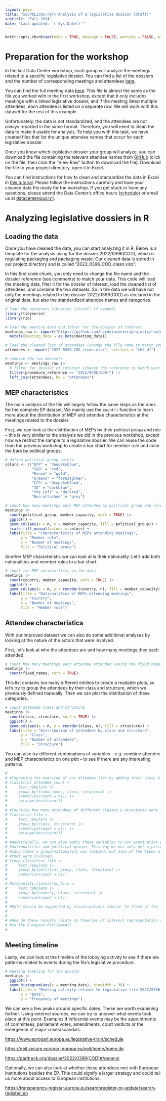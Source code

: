 ```yaml
---
layout: page
title: "SSCPOLI302:<br> Analysis of a legislative dossier (draft)"
subtitle: "Fall 2024"
date: "Last updated: `r Sys.Date()`"
---
```


```r
knitr::opts_chunk$set(echo = TRUE, message = FALSE, warning = FALSE, error = FALSE)
```

# Preparation for the workshop

In the last Data Center workshop, each group will analyze the meetings related to a specific legislative dossier. You can find a list of the dossiers and the number of corresponding meetings and attendees [here](https://github.com/ucrdatacenter/projects/blob/main/SSCPOLI302/2024h2/List%20of%20legislative%20files.pdf).

You can find the full meeting data [here](https://github.com/ucrdatacenter/projects/blob/main/SSCPOLI302/2024h2/meetings_per_attendee.xlsx). This file is almost the same as the file you worked with in the first workshop, except that it only includes meetings with a linked legislative dossier, and if the meeting listed multiple attendees, each attendee is listed on a separate row. We will work with this dataset for the rest of this example.

Unfortunately, the data is not standardized, and the attendees are not always reported in the same format. Therefore, you will need to clean the data to make it usable for analysis. To help you with this task, we have created files that list the unique attendee names that occur for each legislative dossier.

Once you know which legislative dossier your group will analyze, you can download the file containing the relevant attendee names from [GitHub](https://github.com/ucrdatacenter/projects/tree/main/SSCPOLI302/2024h2/attendees) (click on the file, then click the "View Raw" button to download the file). Download the file to your project directory, open it in Excel.

You can find instructions for how to clean and standardize the data in Excel in [this tutorial](https://github.com/ucrdatacenter/projects/blob/main/SSCPOLI302/2024h2/Data%20cleaning%20instructions.pdf). Please follow the instructions carefully and have your cleaned data file ready for the workshop. If you get stuck or have any questions, please attend the Data Center's office hours ([schedule](../../../contact)) or email us at [datacenter\@ucr.nl](mailto:datacenter@ucr.nl).

# Analyzing legislative dossiers in R

## Loading the data

Once you have cleaned the data, you can start analyzing it in R. Below is a template for the analysis using for the dossier 2022/0396(COD), which is regulating packaging and packaging waste. Our cleaned data is stored in our project directory and is called "2022_0396_COD_clean.xlsx".

In this first code chunk, you only need to change the file name and the dossier reference (see comments) to match your data. This code will load the meeting data, filter it for the dossier of interest, load the cleaned list of attendees, and combine the two datasets. So in the data we will have not only the meetings related to the dossier 2022/0396(COD) as declared in the original data, but also the standardized attendee names and categories.

```r
# load the necessary libraries (install if needed)
library(tidyverse)
library(rio)

# load the meeting data and filter for the dossier of interest
meetings_raw <- import("https://github.com/ucrdatacenter/projects/raw/main/SSCPOLI302/2024h2/meetings_per_attendee.xlsx", setclass = "tbl_df") |> 
  mutate(meeting_date = as.Date(meeting_date))

# load the cleaned list of attendees (change the file name to match your data)
attendees <- import("2022_0396_COD_clean.xlsx", setclass = "tbl_df")

# combine the two datasets
meetings <- meetings_raw |> 
  # filter for dossier of interest (change the reference to match your dossier)
  filter(procedure_reference == "2022/0396(COD)") |> 
  left_join(attendees, by = "attendees")
```

## MEP characteristics

The main analysis of the file will largely follow the same steps as the ones for the complete EP dataset. We mainly use the `count()` function to learn more about the distribution of MEP and attendee characteristics at the meetings related to the dossier.

First, we can look at the distribution of MEPs by their political group and role -- this is very similar to the analysis we did in the previous workshop, except now we restrict the sample to a legislative dossier. We can reuse the code from the previous workshop to create a bar chart for member role and color the bars by political groups.

```r
# define political group colors
colors <- c("EPP" = "deepskyblue", 
            "S&D" = "red",
            "Renew" = "gold", 
            "Greens" = "forestgreen",
            "ECR" = "deepskyblue4", 
            "ID" = "darkblue", 
            "the Left" = "darkred", 
            "Non-attached" = "grey")

# count how many meetings each MEP attended by political group and role
meetings |> 
  count(political_group, member_capacity, sort = TRUE) |> 
  ggplot() +
  geom_col(aes(x = n, y = member_capacity, fill = political_group)) +
  scale_fill_manual(values = colors) +
  labs(title = "Characteristics of MEPs attending meetings", 
       y = "Member role", 
       x = "Number of meetings",
       fill = "Political group")
```

Another MEP characteristic we can look at is their nationality. Let's add both nationalities and member roles to a bar chart.

```r
# count the MEP nationalities in the data
meetings |> 
  count(country, member_capacity, sort = TRUE) |> 
  ggplot() +
  geom_col(aes(x = n, y = reorder(country, n), fill = member_capacity)) +
  labs(title = "Nationalities of MEPs attending meetings", 
       y = "Country", 
       x = "Number of meetings",
       fill = "Member role")
```

## Attendee characteristics

With our improved dataset we can also do some additional analyses by looking at the nature of the actors that were involved.

First, let's look at who the attendees are and how many meetings they each attended.

```r
# count how many meetings each attendee attended (using the fixed names)
meetings |> 
  count(fixed_names, sort = TRUE)
```

This list contains too many different entities to create a readable plots, so let's try to group the attendees by their class and structure, which we previously defined manually. Then we can plot the distribution of these categories.

```r
# count attendee class and structure
meetings |> 
  count(class, structure, sort = TRUE) |> 
  ggplot() +
  geom_col(aes(x = n, y = reorder(class, n), fill = structure)) +
  labs(title = "Distribution of attendees by class and structure", 
       y = "Class", 
       x = "Number of attendees",
       fill = "Structure")
```

You can also try different combinations of variables -- e.g. combine attendee and MEP characteristics on one plot -- to see if there are any interesting patterns.

```r
# 
# #Improving the overview of our attendee list by adding their class & structure
# Classstruc_attendee_count <-
#     Test_complete |>
#     group_by(fixed_names, class, structure) |>
#     summarize(count = n()) |>
#     arrange(desc(count))
# 
# #Counting how many attendees of different classes & structures were involved
# Classstruc_file <-
#     Test_complete |>
#     group_by(class, structure) |>
#     summarize(count = n()) |>
#     arrange(desc(count))
# 
# #Additionally, we can also apply these variables to our examination of 
# #nationalities and political groups. This way we not only get a picture of how
# #many times a group/nationality was lobbied, but also of the types of actors 
# #that were involved.
# Group_classstruc_file <-
#     Test_complete |>
#     group_by(political_group, class, structure) |>
#     summarize(count = n())
#     
# Nationality_classstruc_file <-
#     Test_complete |>
#     group_by(country, class, structure) |>
#     summarize(count = n())
# 
# #Data should be supported by visualisations similar to those of the first lectures
# 
# 
# #How do these results relate to theories of interest representation and access
# #to the European Parliament?
# 

```

## Meeting timeline

Lastly, we can look at the timeline of the lobbying activity to see if there are patterns related to events during the file's legislative procedure.

```r
# meeting timeline for the dossier
meetings |>
  ggplot() +
  geom_histogram(aes(x = meeting_date), binwidth = 30) +
  labs(title = "Meeting activity related to legislative file 2022/0396(COD)", 
       x = "Date", 
       y = "Frequency of meetings")
```

We can see a few peaks around specific dates. These are worth examining further. Using external sources, we can try to uncover what events took place at this point. Examples if influential events may be the appointments of committees, parliament votes, amendments, court verdicts or the emergence of major crises/scandals.

<https://www.europarl.europa.eu/legislative-train/schedule>

<https://oeil.secure.europarl.europa.eu/oeil/home/home.do>

<https://parltrack.org/dossier/2022/0396(COD)#/general>

Optionally, we can also look at whether these attendees met with European Institutions besides the EP. This could signify a larger strategy and could tell us more about access to European institutions.

<https://transparency-register.europa.eu/searchregister-or-update/search-register_en>
